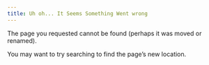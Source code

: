 ```yaml
---
title: Uh oh... It Seems Something Went wrong
---
```


The page you requested cannot be found (perhaps it was moved or renamed).

You may want to try searching to find the page's new location.
